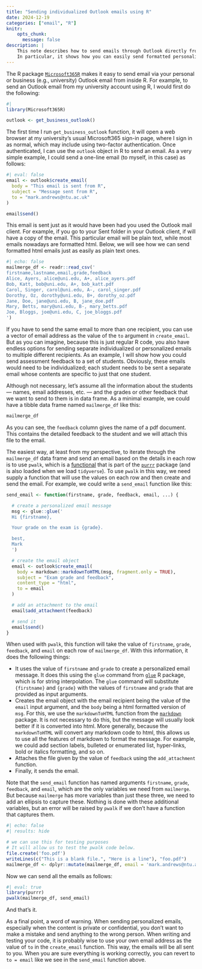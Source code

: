 ```yaml
---
title: "Sending individualized Outlook emails using R"
date: 2024-12-19
categories: ["email", "R"]
knitr:
    opts_chunk: 
      message: false
description: |
    This note describes how to send emails through Outlook directly from R using the `Microsoft365R` package.
    In particular, it shows how you can easily send formatted personalized emails, including with attachments, using this package and a few other tools in R.
---
```


The R package [`Microsoft365R`](https://cran.r-project.org/package=Microsoft365R) makes it easy to send email via your personal or business (e.g., university) Outlook email from inside R.
For example, to send an Outlook email from my university account using R, I would first do the following:
```r
#| 
library(Microsoft365R)

outlook <- get_business_outlook() 
```
The first time I run `get_business_outlook` function, it will open a web browser at my university's usual Microsoft365 sign-in page, where I sign in as normal, which may include using two-factor authentication.
Once authenticated, I can use the `outlook` object in R to send an email.
As a very simple example, I could send a one-line email (to myself, in this case) as follows:
```r
#| eval: false
email <- outlook$create_email(
  body = "This email is sent from R",
  subject = "Message sent from R",
  to = "mark.andrews@ntu.ac.uk"
)

email$send()
```

This email is sent just as it would have been had you used the Outlook mail client.
For example, if you go to your Sent folder in your Outlook client, if will have a copy of the email.
This particular email will be plain text, while most emails nowadays are formatted html.
Below, we will see how we can send formatted html emails just as easily as plain text ones.

```r
#| echo: false
mailmerge_df <- readr::read_csv('
firstname,lastname,email,grade,feedback
Alice, Ayers, alice@uni.edu, A+, alice_ayers.pdf
Bob, Katt, bob@uni.edu, A+, bob_katt.pdf
Carol, Singer, carol@uni.edu, A-, carol_singer.pdf
Dorothy, Oz, dorothy@uni.edu, B+, dorothy_oz.pdf
Jane, Doe, jane@uni.edu, B, jane_doe.pdf
Mary, Betts, mary@uni.edu, B-, mary_betts.pdf
Joe, Bloggs, joe@uni.edu, C, joe_bloggs.pdf 
')
```

If you have to send the same email to more than one recipient, you can use a vector of email address as the value of the `to` argument in `create_email`.
But as you can imagine, because this is just regular R code, you also have endless options for sending separate individualized or personalized emails to multiple different recipients.
As an example, I will show how you could send assessment feedback to a set of students.
Obviously, these emails would need to be individualized; each student needs to be sent a separate email whose contents are specific to just that one student.

Although not necessary, let's assume all the information about the students --- names, email addresses, etc. --- and the grades or other feedback that we want to send to them is in data frame.
As a minimal example, we could have a tibble data frame named `mailmerge_df` like this:

```r
mailmerge_df
```
As you can see, the `feedback` column gives the name of a pdf document.
This contains the detailed feedback to the student and we will attach this file to the email.

The easiest way, at least from my perspective, to iterate through the `mailmerge_df` data frame and send an email based on the details in each row is to use `pwalk`, which is a [functional](/notes/functionals) that is part of the [`purrr`](https://purrr.tidyverse.org/) package (and is also loaded when we load `tidyverse`).
To use `pwalk` in this way, we need supply a function that will use the values on each row and then create and send the email.
For example, we could write a `send_email` function like this:
```r
send_email <- function(firstname, grade, feedback, email, ...) {

  # create a personalized email message
  msg <- glue::glue('
  Hi {firstname},

  Your grade on the exam is {grade}.

  best,  
  Mark
  ')

  # create the email object
  email <- outlook$create_email(
    body = markdown::markdownToHTML(msg, fragment.only = TRUE),
    subject = "Exam grade and feedback",
    content_type = "html",
    to = email
  )

  # add an attachment to the email
  email$add_attachment(feedback)

  # send it
  email$send()
}
```
When used with `pwalk`, this function will take the value of `firstname`, `grade`, `feedback`, and `email` on each row of `mailmerge_df`.
With this information, it does the following things:

* It uses the value of `firstname` and `grade` to create a personalized email message. It does this using the `glue` command from [`glue`](https://cran.r-project.org/package=glue) R package, which is for string interpolation. The `glue` command will substitute `{firstname}` and `{grade}` with the values of `firstname` and `grade` that are provided as input arguments.
* Creates the email object with the email recipient being the value of the `email` input argument, and the `body` being a html formatted version of `msg`. For this, we use the `markdownToHTML` function from the [`markdown`](https://cran.r-project.org/package=markdown) package. It is not necessary to do this, but the message will usually look better if it is converted into html. More generally, because the `markdownToHTML` will convert any markdown code to html, this allows us to use all the features of markdown to format the message. For example, we could add section labels, bulleted or enumerated list, hyper-links, bold or italics formatting, and so on.
* Attaches the file given by the value of `feedback` using the `add_attachment` function.
* Finally, it sends the email.

Note that the `send_email` function has named arguments `firstname`, `grade`, `feedback`, and `email`, which are the only variables we need from `mailmerge`.
But because `mailmerge` has more variables than just these three, we need to add an ellipsis to capture these.
Nothing is done with these additional variables, but an error will be raised by `pwalk` if we don't have a function that captures them. 

```r
#| echo: false
#| results: hide

# we can use this for testing purposes
# It will allow us to test the pwalk code below.
file.create('foo.pdf')
writeLines(c("This is a blank file.", "Here is a line"), "foo.pdf")
mailmerge_df <- dplyr::mutate(mailmerge_df, email = 'mark.andrews@ntu.ac.uk', feedback = 'foo.pdf')
```

Now we can send all the emails as follows:
```r
#| eval: true
library(purrr) 
pwalk(mailmerge_df, send_email)
```

And that's it.

As a final point, a word of warning.
When sending personalized emails, especially when the content is private or confidential, you don't want to make a mistake and send anything to the wrong person.
When writing and testing your code, it is probably wise to use your own email address as the value of `to` in the `create_email` function.
This way, the emails will be all sent to you.
When you are sure everything is working correctly, you can revert to `to = email` like we see in the `send_email` function above.